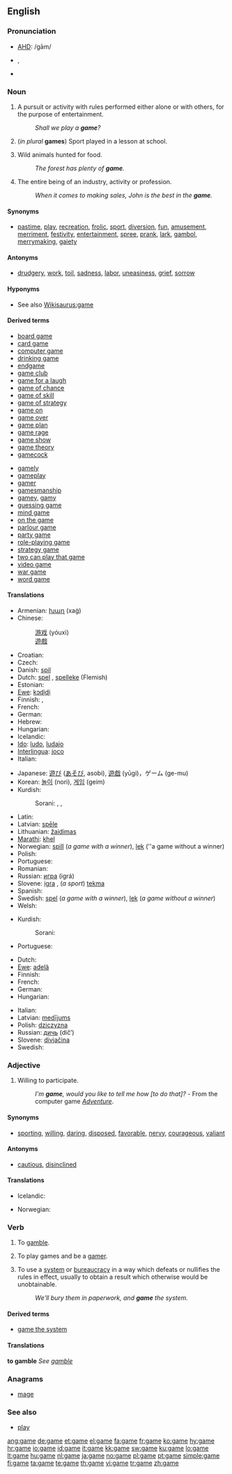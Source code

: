 ==English==
{{wikipedia}}

===Pronunciation===
* [[AHD]]: /gām/
* {{IPA|/ɡeɪm/}}, {{SAMPA|/geIm/}}
* {{audio|en-us-game.ogg|Audio (US)}}
*: {{rhymes|eɪm}}

===Noun===
{{en-noun|s|-}}

# {{countable}} A pursuit or activity with rules performed either alone or with others, for the purpose of entertainment.
#: ''Shall we play a '''game'''?''<!-- - WOPR computer, from the movie ''[[w:Wargames|Wargames]]''.-->
# (''in plural'' '''games''') Sport played in a lesson at school.
# {{uncountable}} Wild animals hunted for food.
#: ''The forest has plenty of '''game'''.''
# {{countable}} The entire being of an industry, activity or profession.
#: ''When it comes to making sales, John is the best in the '''game'''.''

====Synonyms====
* {{sense|activity performed for entertainment}} [[pastime]], [[play]], [[recreation]], [[frolic]], [[sport]], [[diversion]], [[fun]], [[amusement]], [[merriment]], [[festivity]], [[entertainment]], [[spree]], [[prank]], [[lark]], [[gambol]], [[merrymaking]], [[gaiety]]

====Antonyms====
* {{sense|activity performed for entertainment}} [[drudgery]], [[work]], [[toil]], [[sadness]], [[labor]], [[uneasiness]], [[grief]], [[sorrow]]

====Hyponyms====
* See also [[Wikisaurus:game]]

====Derived terms====
{{rel-top|Derived terms}}
* [[board game]]
* [[card game]]
* [[computer game]]
* [[drinking game]]
* [[endgame]]
* [[game club]]
* [[game for a laugh]]
* [[game of chance]]
* [[game of skill]]
* [[game of strategy]]
* [[game on]]
* [[game over]]
* [[game plan]]
* [[game rage]]
* [[game show]]
* [[game theory]]
* [[gamecock]]
{{rel-mid}}
* [[gamely]]
* [[gameplay]]
* [[gamer]]<!--person who plays games-->
* [[gamesmanship]]
* [[gamey]], [[gamy]]
* [[guessing game]]
* [[mind game]]
* [[on the game]]
* [[parlour game]]
* [[party game]]
* [[role-playing game]]
* [[strategy game]]
* [[two can play that game]]
* [[video game]]
* [[war game]]
* [[word game]]
{{rel-bottom}}

====Translations====
{{trans-top|pursuit or activity for entertainment}}
* Armenian: [[խաղ]] (xaġ)
* Chinese:
*: [[游戏]] (yóuxì)
*: [[遊戲]]
* Croatian: {{t+|hr|igra|f}}
* Czech: {{t+|cs|hra|f}}
* Danish: [[spil]]
* Dutch: [[spel]] {{n}}, [[spelleke]] {{n}} (Flemish)
* Estonian: {{t-|et|mäng}}
* [[Ewe]]: [[kɔɖiɖi]] {{n}}
* Finnish: {{t+|fi|peli}}, {{t+|fi|leikki}}
* French: {{t+|fr|jeu|m}}
* German: {{t+|de|Spiel|n}}
* Hebrew: {{t+|he|משחק|m|sc=Hebr}}
* Hungarian: {{t+|hu|játék|m}}
* Icelandic: {{t+|is|leikur|m}}
* [[Ido]]: [[ludo]], [[ludajo]]
* [[Interlingua]]: [[joco]]
* Italian: {{t+|it|gioco|m}}
{{trans-mid}}
* Japanese: [[遊び]] ([[あそび]], asobi), [[遊戯]] (yūgi)，ゲーム (ge-mu)
* Korean: [[놀이]] (nori), [[게임]] (geim)
* Kurdish:
*: Sorani: {{t|ku|گه‌مه|tr=geme|sc=ku-Arab}}, {{t|ku|یاری|tr=yarí|sc=ku-Arab}}, {{t|ku|وازی|tr=wazí|sc=ku-Arab}}
* Latin: {{t-|la|ludus|m|alt=lūdus}}
* Latvian: [[spēle]] {{f}}
* Lithuanian: [[žaidimas]] {{m}}
* [[Marathi]]: [[khel]] {{m}}
* Norwegian: [[spill]] (''a game with a winner''), [[lek]] (''a game without a winner)
* Polish: {{t+|pl|gra|f}}
* Portuguese: {{t+|pt|jogo|m}}
* Romanian: {{t+|ro|joc|n}}
* Russian: [[игра#Russian | игра]] (igrá) {{f}}
* Slovene: [[igra]] {{f}}, (''a sport'') [[tekma]] {{f}}
* Spanish: {{t+|es|juego|m}}
* Swedish: [[spel]] {{n}} (''a game with a winner''), [[lek]] (''a game without a winner'')
* Welsh: {{t|cy|gêm}}
{{trans-bottom}}

{{trans-top|sport played in a lesson at school}}
* Kurdish:
*: Sorani: {{t|ku|یاری|tr=yarí|sc=ku-Arab}}
{{trans-mid}}
* Portuguese: {{t+|pt|jogo}}
{{trans-bottom}}

{{trans-top|wild animals hunted for food}}
* Dutch: {{t+|nl|wild|n}}
* [[Ewe]]: [[adelã]]
* Finnish: {{t+|fi|riista}}
* French: {{t+|fr|gibier|m}}
* German: {{t+|de|Wild|n}}
* Hungarian: {{t+|hu|vad}}
{{trans-mid}}
* Italian: {{t+|it|selvaggina|f}}
* Latvian: [[medījums]] {{m}}
* Polish: [[dziczyzna]] {{f}}
* Russian: [[дичь]] (dič’) {{f}}
* Slovene: [[divjačina]] {{f}}
* Swedish: {{t-|sv|vilt|n}}
{{trans-bottom}}

===Adjective===
{{en-adj|gam|er}}<!--NOTE: compar & superl confirmed as existing in other dictionaries-->

# Willing to participate.
#: ''I'm '''game''', would you like to tell me how [to do that]?'' - From the computer game ''[[w:Adventure (computer game)|Adventure]]''.

====Synonyms====
* {{sense|willing to participate}} [[sporting]], [[willing]], [[daring]], [[disposed]], [[favorable]], [[nervy]], [[courageous]], [[valiant]]

====Antonyms====
* {{sense|willing to participate}} [[cautious]], [[disinclined]]

====Translations====
{{trans-top|willing to participate}}
* Icelandic: {{t+|is|með}}
{{trans-mid}}
* Norwegian: {{t+|no|med}}
{{trans-bottom}}

===Verb===
{{en-verb|gam|ing}}

# {{intransitive}} To [[gamble]].
# {{intransitive}} To play games and be a [[gamer]].
# {{transitive}} To use a [[system]] or [[bureaucracy]] in a way which defeats or nullifies the rules in effect, usually to obtain a result which otherwise would be unobtainable.
#: ''We'll bury them in paperwork, and '''game''' the system.''

====Derived terms====
* [[game the system]]

====Translations====
'''to gamble'''
''See [[gamble]]''

{{trans-top|to defeat the rules in order to obtain a result}}
{{trans-mid}}
{{trans-bottom}}

===Anagrams===
* [[mage]]

===See also===
* [[play]]
<!-- not really closely enough related See Also: [[puzzle]], [[pastime]], [[hobby]].-->

[[ang:game]]
[[de:game]]
[[et:game]]
[[el:game]]
[[fa:game]]
[[fr:game]]
[[ko:game]]
[[hy:game]]
[[hr:game]]
[[io:game]]
[[id:game]]
[[it:game]]
[[kk:game]]
[[sw:game]]
[[ku:game]]
[[lo:game]]
[[lt:game]]
[[hu:game]]
[[nl:game]]
[[ja:game]]
[[no:game]]
[[pl:game]]
[[pt:game]]
[[simple:game]]
[[fi:game]]
[[ta:game]]
[[te:game]]
[[th:game]]
[[vi:game]]
[[tr:game]]
[[zh:game]]